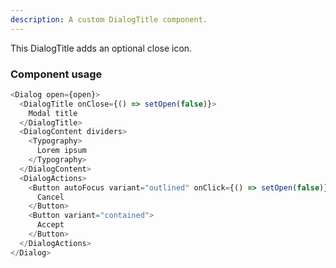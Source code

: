 ```yaml
---
description: A custom DialogTitle component.
---
```


This DialogTitle adds an optional close icon.

### Component usage
```js
<Dialog open={open}>
  <DialogTitle onClose={() => setOpen(false)}>
    Modal title
  </DialogTitle>
  <DialogContent dividers>
    <Typography>
      Lorem ipsum
    </Typography>
  </DialogContent>
  <DialogActions>
    <Button autoFocus variant="outlined" onClick={() => setOpen(false)}>
      Cancel
    </Button>
    <Button variant="contained">
      Accept
    </Button>
  </DialogActions>
</Dialog>
```
